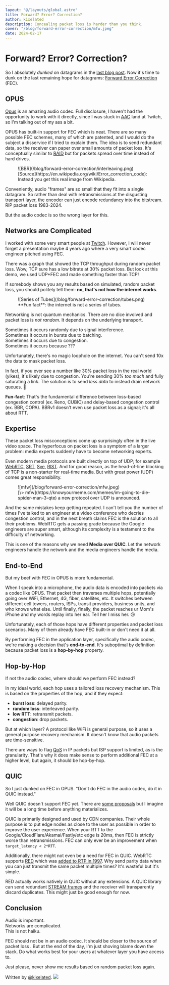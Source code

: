 ```yaml
---
layout: "@/layouts/global.astro"
title: Forward? Error? Correction?
author: kixelated
description: Concealing packet loss is harder than you think.
cover: "/blog/forward-error-correction/mfw.jpeg"
date: 2024-02-17
---
```


# Forward? Error? Correction?
So I absolutely *dunked* on datagrams in the [last blog post](/blog/never-use-datagrams).
Now it's time to dunk on the last remaining hope for datagrams: [Forward Error Correction](https://www.techtarget.com/searchmobilecomputing/definition/forward-error-correction) (FEC).

## OPUS
[Opus](https://opus-codec.org/) is an amazing audio codec.
Full disclosure, I haven't had the opportunity to work with it directly, since I was stuck in [AAC](https://en.wikipedia.org/wiki/Advanced_Audio_Coding) land at Twitch, so I'm talking out of my ass a bit.

OPUS has built-in support for FEC which is neat.
There are so many possible FEC schemes, many of which are patented, and I would do the subject a disservice if I tried to explain them.
The idea is to send redundant data, so the receiver can paper over small amounts of packet loss.
It's conceptually similar to [RAID](https://en.wikipedia.org/wiki/RAID) but for packets spread over time instead of hard drives.

<figure>
	![BBR](/blog/forward-error-correction/interleaving.png)
	<figcaption>
		[Source](https://en.wikipedia.org/wiki/Error_correction_code):
		Instead you get this real image from Wikipedia.
	</figcaption>
</figure>

Conveniently, audio "frames" are so small that they fit into a single datagram.
So rather than deal with retransmissions at the disgusting transport layer, the encoder can just encode redundancy into the bitstream.
RIP packet loss 1983-2024.

But the audio codec is so the wrong layer for this.

## Networks are Complicated
I worked with some very smart people at [Twitch](https://www.twitch.tv/).
However, I will never forget a presentation maybe 4 years ago where a very smart codec engineer pitched using FEC.

There was a graph that showed the TCP throughput during random packet loss.
Wow, TCP sure has a low bitrate at 30% packet loss.
But look at this demo, we used UDP+FEC and made something faster than TCP!

If somebody shows you any results based on simulated, random packet loss, you should politely tell them: **no, that's not how the internet works**.

<figure>
	![Series of Tubes](/blog/forward-error-correction/tubes.png)
	<figcaption>
		**Fun fact**: the internet is not a series of tubes.
	</figcaption>
</figure>

Networking is not quantum mechanics.
There are no dice involved and packet loss is *not random*.
It depends on the underlying transport.

Sometimes it occurs randomly due to signal interference. <br />
Sometimes it occurs in bursts due to batching. <br />
Sometimes it occurs due to congestion. <br />
Sometimes it occurs because ???

Unfortunately, there's no magic loophole on the internet.
You can't send 10x the data to mask packet loss.

In fact, if you ever see a number like 30% packet loss in the real world (yikes), it's likely due to congestion.
You're sending 30% *too much* and fully saturating a link.
The solution is to send *less data* to instead drain network queues. 🤯

**Fun-fact**: That's the fundamental difference between loss-based congestion control (ex. Reno, CUBIC) and delay-based congestion control (ex. BBR, COPA).
BBRv1 doesn't even use packet loss as a signal; it's all about RTT.

## Expertise
These packet loss misconceptions come up surprisingly often in the live video space.
The hyperfocus on packet loss is a symptom of a larger problem: media experts suddenly have to become networking experts.

Even modern media protocols are built directly on top of UDP; for example [WebRTC](https://webrtc.org/), [SRT](https://www.haivision.com/products/srt-secure-reliable-transport/), [Sye](https://nscreenmedia.com/amazon-buys-sye/), [RIST](https://www.rist.tv/).
And for good reason, as the head-of-line blocking of TCP is a non-starter for real-time media.
But with great power (UDP) comes great responsibility.

<figure>
	![mfw](/blog/forward-error-correction/mfw.jpeg)
	<figcaption>
		[\> mfw](https://knowyourmeme.com/memes/im-going-to-die-spider-man-3-qte) a new protocol over UDP is announced.
	</figcaption>
</figure>

And the same mistakes keep getting repeated.
I can't tell you the number of times I've talked to an engineer at a video conference who decries congestion control, and in the next breath claims FEC is the solution to all their problems.
WebRTC gets a passing grade because the Google engineers are super smart, although its complexity is a testament to the difficulty of networking.

This is one of the reasons why we need **Media over QUIC**.
Let the network engineers handle the network and the media engineers handle the media.

## End-to-End
But my beef with FEC in OPUS is more fundamental.

When I speak into a microphone, the audio data is encoded into packets via a codec like OPUS.
That packet then traverses multiple hops, potentially going over WiFi, Ethernet, 4G, fiber, satellites, etc.
It switches between different cell towers, routers, ISPs, transit providers, business units, and who knows what else.
Until finally, finally, the packet reaches ur Mom's iPhone and my words replay into her ear.
Tell her I miss her. 😢

Unfortunately, each of those hops have different properties and packet loss scenarios.
Many of them already have FEC built-in or don't need it at all.

By performing FEC in the application layer, specifically the audio codec, we're making a decision that's **end-to-end**.
It's suboptimal by definition because packet loss is a **hop-by-hop** property.

## Hop-by-Hop
If not the audio codec, where should we perform FEC instead?

In my ideal world, each hop uses a tailored loss recovery mechanism.
This is based on the properties of the hop, and if they expect:
- **burst loss**: delayed parity.
- **random loss**: interleaved parity.
- **low RTT**: retransmit packets.
- **congestion**: drop packets.

But at which layer?
A protocol like WiFi is general purpose, so it uses a general purpose recovery mechanism.
It doesn't know that audio packets are time-sensitive.

There are ways to flag [QoS](https://en.wikipedia.org/wiki/Quality_of_service) in IP packets but ISP support is limited, as is the granularity.
That's why it does make sense to perform additional FEC at a higher level, but again, it should be hop-by-hop.

## QUIC
So I just dunked on FEC in OPUS.
"Don't do FEC in the audio codec, do it in QUIC instead."

Well QUIC doesn't support FEC yet.
There are [some proposals](https://www.ietf.org/archive/id/draft-michel-quic-fec-01.html) but I imagine it will be a long time before anything materializes.

QUIC is primarily designed and used by CDN companies.
Their whole purpose is to put edge nodes as close to the user as possible in order to improve the user experience.
When your RTT to the Google/CloudFlare/Akamai/Fastly/etc edge is 20ms, then FEC is strictly worse than retransmissions.
FEC can only ever be an improvement when `target_latency < 2*RTT`.

Additionally, there might not even be a need for FEC in QUIC.
WebRTC supports [RED](https://webrtchacks.com/red-improving-audio-quality-with-redundancy/) which was [added to RTP in 1997](https://datatracker.ietf.org/doc/html/rfc2198).
Why send parity data when you can just transmit the same packet multiple times?
It's wasteful but it's simple.

RED actually works natively in QUIC without any extensions.
A QUIC library can send redundant [STREAM frames](https://www.rfc-editor.org/rfc/rfc9000.html#name-stream-frames) and the receiver will transparently discard duplicates.
This might just be good enough for now.

## Conclusion
Audio is important. <br />
Networks are complicated.<br />
This is not haiku.

FEC should not be in an audio codec.
It should be closer to the source of packet loss .
But at the end of the day, I'm just shoving blame down the stack.
Do what works best for your users at whatever layer you have access to.

Just please, never show me results based on random packet loss again.

Written by [@kixelated](https://github.com/kixelated).
<img src="/blog/kixelCat.png" class="inline w-16" />
